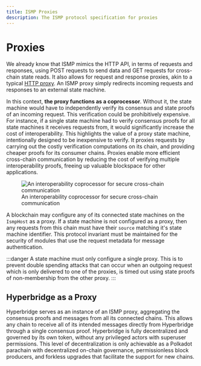 ```yaml
---
title: ISMP Proxies
description: The ISMP protocol specification for proxies
---
```


# Proxies

We already know that ISMP mimics the HTTP API, in terms of requests and responses, using POST requests to send data and GET requests for cross-chain state reads. It also allows for request and response proxies, akin to a typical [HTTP proxy](https://en.wikipedia.org/wiki/Proxy_server). An ISMP proxy simply redirects incoming requests and responses to an external state machine.

In this context, **the proxy functions as a coprocessor**. Without it, the state machine would have to independently verify its consensus and state proofs of an incoming request. This verification could be prohibitively expensive. For instance, if a single state machine had to verify consensus proofs for all state machines it receives requests from, it would significantly increase the cost of interoperability. This highlights the value of a proxy state machine, intentionally designed to be inexpensive to verify. It proxies requests by carrying out the costly verification computations on its chain, and providing cheaper proofs for its consumer chains. Proxies enable more efficient cross-chain communication by reducing the cost of verifying multiple interoperability proofs, freeing up valuable blockspace for other applications.

<figure>
  <img
    src="/coprocessor.svg"
    alt="An interoperability coprocessor for secure cross-chain communication"
  />
  <figcaption>
    An interoperability coprocessor for secure cross-chain communication
  </figcaption>
</figure>

A blockchain may configure any of its connected state machines on the `IsmpHost` as a proxy. If a state machine is not configured as a proxy, then any requests from this chain must have their `source` matching it's state machine identifier. This protocol invariant must be maintained for the security of modules that use the request metadata for message authentication.


:::danger
A state machine must only configure a single proxy. This is to prevent double spending attacks that can occur when an outgoing request which is only delivered to one of the proxies, is timed out using state proofs of non-membership from the other proxy.
:::

## Hyperbridge as a Proxy

Hyperbridge serves as an instance of an ISMP proxy, aggregating the consensus proofs and messages from all its connected chains. This allows any chain to receive all of its intended messages directly from Hyperbridge through a single consensus proof. Hyperbridge is fully decentralized and governed by its own token, without any privileged actors with superuser permissions. This level of decentralization is only achievable as a Polkadot parachain with decentralized on-chain governance, permissionless block producers, and forkless upgrades that facilitate the support for new chains.
